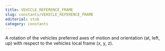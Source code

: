 ```yaml
---
title: VEHICLE_REFERENCE_FRAME
slug: constants/VEHICLE_REFERENCE_FRAME
editorial: stub
category: constants
---
```


<LSLConstant name="VEHICLE_REFERENCE_FRAME"/>

A rotation of the vehicles preferred axes of motion and orientation (at, left, up) with respect to the vehicles local frame (x, y, z).
